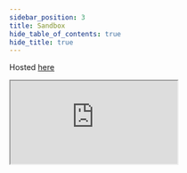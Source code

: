 ```yaml
---
sidebar_position: 3
title: Sandbox
hide_table_of_contents: true
hide_title: true
---
```


Hosted [here](https://stackblitz.com/github/akutruff/diagon/tree/master/apps/demo?file=src/Incrementor.tsx)

<iframe style={{width: '100%', height: '1000px'}} src="https://stackblitz.com/github/akutruff/diagon/tree/master/apps/demo?file=src/Incrementor.tsx"></iframe>